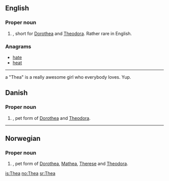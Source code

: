 ==English==

===Proper noun===
{{en-proper noun}}

# {{given name|female|from=Ancient Greek}}, short for [[Dorothea]] and [[Theodora]]. Rather rare in English.

===Anagrams===
* [[hate]]
* [[heat]]

----
a "Thea" is a really awesome girl who everybody loves. Yup.
==Danish==

===Proper noun===
{{infl|da|proper noun}}

# {{given name|female|lang=da}}, pet form of [[Dorothea]] and [[Theodora]].

----

==Norwegian==

===Proper noun===
{{infl|no|proper noun}}

# {{given name|female|lang=no}}, pet form of [[Dorothea]], [[Mathea]], [[Therese]] and [[Theodora]].

[[is:Thea]]
[[no:Thea]]
[[sr:Thea]]